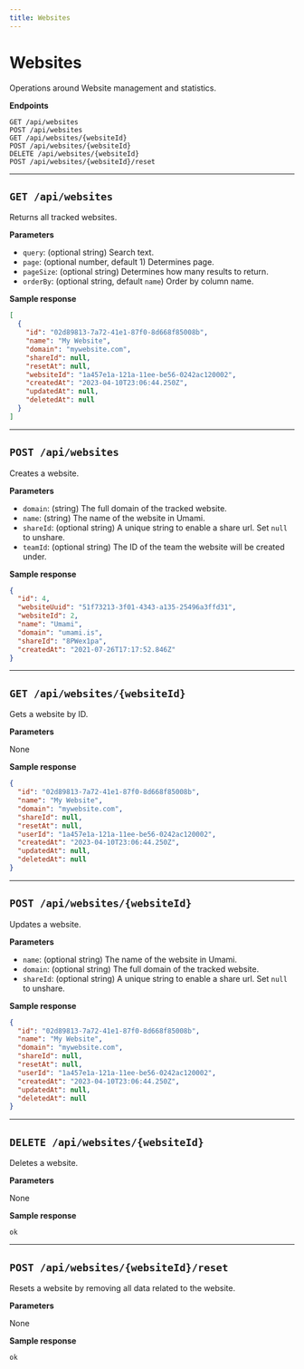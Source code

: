 ```yaml
---
title: Websites
---
```


# Websites

Operations around Website management and statistics.

**Endpoints**

```
GET /api/websites
POST /api/websites
GET /api/websites/{websiteId}
POST /api/websites/{websiteId}
DELETE /api/websites/{websiteId}
POST /api/websites/{websiteId}/reset
```

---

## `GET /api/websites`

Returns all tracked websites.

**Parameters**

- `query`: (optional string) Search text.
- `page`: (optional number, default 1) Determines page.
- `pageSize`: (optional string) Determines how many results to return.
- `orderBy`: (optional string, default `name`) Order by column name.

**Sample response**

```json
[
  {
    "id": "02d89813-7a72-41e1-87f0-8d668f85008b",
    "name": "My Website",
    "domain": "mywebsite.com",
    "shareId": null,
    "resetAt": null,
    "websiteId": "1a457e1a-121a-11ee-be56-0242ac120002",
    "createdAt": "2023-04-10T23:06:44.250Z",
    "updatedAt": null,
    "deletedAt": null
  }
]
```

---

## `POST /api/websites`

Creates a website.

**Parameters**

- `domain`: (string) The full domain of the tracked website.
- `name`: (string) The name of the website in Umami.
- `shareId`: (optional string) A unique string to enable a share url. Set `null` to unshare.
- `teamId`: (optional string) The ID of the team the website will be created under.

**Sample response**

```json
{
  "id": 4,
  "websiteUuid": "51f73213-3f01-4343-a135-25496a3ffd31",
  "websiteId": 2,
  "name": "Umami",
  "domain": "umami.is",
  "shareId": "8PWex1pa",
  "createdAt": "2021-07-26T17:17:52.846Z"
}
```

---

## `GET /api/websites/{websiteId}`

Gets a website by ID.

**Parameters**

None

**Sample response**

```json
{
  "id": "02d89813-7a72-41e1-87f0-8d668f85008b",
  "name": "My Website",
  "domain": "mywebsite.com",
  "shareId": null,
  "resetAt": null,
  "userId": "1a457e1a-121a-11ee-be56-0242ac120002",
  "createdAt": "2023-04-10T23:06:44.250Z",
  "updatedAt": null,
  "deletedAt": null
}
```

---

## `POST /api/websites/{websiteId}`

Updates a website.

**Parameters**

- `name`: (optional string) The name of the website in Umami.
- `domain`: (optional string) The full domain of the tracked website.
- `shareId`: (optional string) A unique string to enable a share url. Set `null` to unshare.

**Sample response**

```json
{
  "id": "02d89813-7a72-41e1-87f0-8d668f85008b",
  "name": "My Website",
  "domain": "mywebsite.com",
  "shareId": null,
  "resetAt": null,
  "userId": "1a457e1a-121a-11ee-be56-0242ac120002",
  "createdAt": "2023-04-10T23:06:44.250Z",
  "updatedAt": null,
  "deletedAt": null
}
```

---

## `DELETE /api/websites/{websiteId}`

Deletes a website.

**Parameters**

None

**Sample response**

```
ok
```

---

## `POST /api/websites/{websiteId}/reset`

Resets a website by removing all data related to the website.

**Parameters**

None

**Sample response**

```text
ok
```
